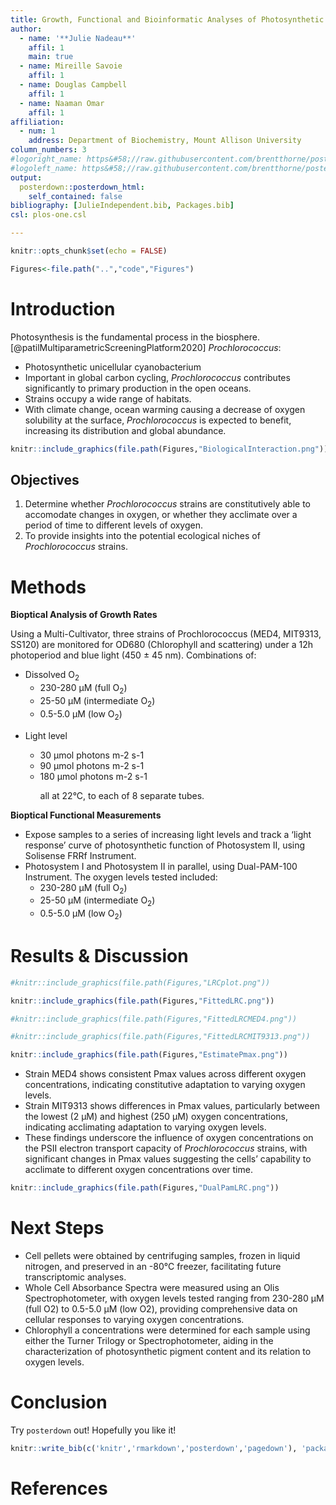 ```yaml
---
title: Growth, Functional and Bioinformatic Analyses of Photosynthetic Strategies of *Prochlorococcus* Strains Under Varying Oxygen
author:
  - name: '**Julie Nadeau**'
    affil: 1
    main: true
  - name: Mireille Savoie
    affil: 1
  - name: Douglas Campbell
    affil: 1
  - name: Naaman Omar
    affil: 1
affiliation: 
  - num: 1
    address: Department of Biochemistry, Mount Allison University
column_numbers: 3
#logoright_name: https&#58;//raw.githubusercontent.com/brentthorne/posterdown/master/images/betterhexlogo.png
#logoleft_name: https&#58;//raw.githubusercontent.com/brentthorne/posterdown/master/images/betterhexlogo.png
output: 
  posterdown::posterdown_html:
    self_contained: false
bibliography: [JulieIndependent.bib, Packages.bib]
csl: plos-one.csl

---
```


```r
knitr::opts_chunk$set(echo = FALSE)
```

``` r
Figures<-file.path("..","code","Figures")
```

# Introduction
Photosynthesis is the fundamental process in the biosphere. [@patilMultiparametricScreeningPlatform2020]
*Prochlorococcus*:
<p class="forceBreak"></p>
- Photosynthetic unicellular cyanobacterium 
- Important in global carbon cycling, *Prochlorococcus* contributes significantly to primary production in the open oceans. 
- Strains occupy a wide range of habitats.
- With climate change, ocean warming causing a decrease of oxygen solubility at the surface, *Prochlorococcus* is expected to benefit, increasing its distribution and global abundance.
```r
knitr::include_graphics(file.path(Figures,"BiologicalInteraction.png"))
```

## Objectives

1. Determine whether *Prochlorococcus* strains are constitutively able to accomodate changes in oxygen, or whether they acclimate over a period of time to different levels of oxygen.
2. To provide insights into the potential ecological niches of *Prochlorococcus* strains.

# Methods

**Bioptical Analysis of Growth Rates**
<p class="forceBreak"></p>
Using a Multi-Cultivator, three strains of Prochlorococcus (MED4, MIT9313, SS120) are monitored for OD680 (Chlorophyll and scattering) under a 12h photoperiod and blue light (450 ± 45 nm). Combinations of:
<p class="forceBreak"></p>
- Dissolved O~2~
  - 230-280 µM (full O~2~)
  - 25-50 µM (intermediate O~2~)
  - 0.5-5.0 µM (low O~2~) 
<p class="forceBreak"></p>
- Light level 
<p class="forceBreak"></p>
  - 30 µmol photons m-2 s-1
  - 90 µmol photons m-2 s-1
  - 180 µmol photons m-2 s-1
<p class="forceBreak"></p>
all at 22°C, to each of 8 separate tubes.

**Bioptical Functional Measurements**
<p class="forceBreak"></p>
- Expose samples to a series of increasing light levels and track a 'light response' curve of photosynthetic function of Photosystem II, using Solisense FRRf  Instrument.
- Photosystem I and Photosystem II in parallel, using Dual-PAM-100 Instrument. The oxygen levels tested included:
  - 230-280 µM (full O~2~)
  - 25-50 µM (intermediate O~2~) 
  - 0.5-5.0 µM (low O~2~) 
  
# Results & Discussion

```r
#knitr::include_graphics(file.path(Figures,"LRCplot.png"))
```


```r
knitr::include_graphics(file.path(Figures,"FittedLRC.png"))
```

```r
#knitr::include_graphics(file.path(Figures,"FittedLRCMED4.png"))
```

```r
#knitr::include_graphics(file.path(Figures,"FittedLRCMIT9313.png"))
```

```r
knitr::include_graphics(file.path(Figures,"EstimatePmax.png"))
```
- Strain MED4 shows consistent Pmax values across different oxygen concentrations, indicating constitutive adaptation to varying oxygen levels.
- Strain MIT9313 shows differences in Pmax values, particularly between the lowest (2 µM) and highest (250 µM) oxygen concentrations, indicating acclimating adaptation to varying oxygen levels.
- These findings underscore the influence of oxygen concentrations on the PSII electron transport capacity of *Prochlorococcus* strains, with significant changes in Pmax values suggesting the cells' capability to acclimate to different oxygen concentrations over time.

```r
knitr::include_graphics(file.path(Figures,"DualPamLRC.png"))
```

# Next Steps

- Cell pellets were obtained by centrifuging samples, frozen in liquid nitrogen, and preserved in an -80°C freezer, facilitating future transcriptomic analyses.
- Whole Cell Absorbance Spectra were measured using an Olis Spectrophotometer, with oxygen levels tested ranging from 230-280 µM (full O2) to 0.5-5.0 µM (low O2), providing comprehensive data on cellular responses to varying oxygen concentrations.
- Chlorophyll a concentrations were determined for each sample using either the Turner Trilogy or Spectrophotometer, aiding in the characterization of photosynthetic pigment content and its relation to oxygen levels.

# Conclusion

Try `posterdown` out! Hopefully you like it!

```r
knitr::write_bib(c('knitr','rmarkdown','posterdown','pagedown'), 'packages.bib')
```

# References
